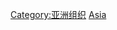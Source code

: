{{Portal|亚洲}}
{{Wikipedia category|hidden=yes|container=yes}}
{{Eponymous category}}

[[Category:亚洲组织|Category:亚洲组织]]
[[Category:以各大洲組織命名的分類|Asia]]